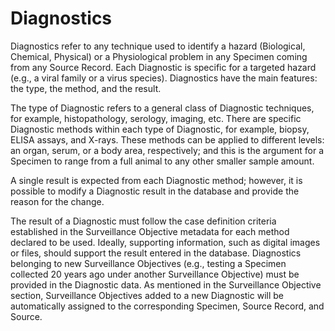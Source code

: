 # Diagnostics {.unnumbered}

Diagnostics refer to any technique used to identify a hazard (Biological, Chemical, Physical) or a Physiological problem in any Specimen coming from any Source Record. Each Diagnostic is specific for a targeted hazard (e.g., a viral family or a virus species). Diagnostics have the main features: the type, the method, and the result.

The type of Diagnostic refers to a general class of Diagnostic techniques, for example, histopathology, serology, imaging, etc. There are specific Diagnostic methods within each type of Diagnostic, for example, biopsy, ELISA assays, and X-rays. These methods can be applied to different levels: an organ, serum, or a body area, respectively; and this is the argument for a Specimen to range from a full animal to any other smaller sample amount.

A single result is expected from each Diagnostic method; however, it is possible to modify a Diagnostic result in the database and provide the reason for the change.

The result of a Diagnostic must follow the case definition criteria established in the Surveillance Objective metadata for each method declared to be used. Ideally, supporting information, such as digital images or files, should support the result entered in the database. Diagnostics belonging to new Surveillance Objectives (e.g., testing a Specimen collected 20 years ago under another Surveillance Objective) must be provided in the Diagnostic data. As mentioned in the Surveillance Objective section, Surveillance Objectives added to a new Diagnostic will be automatically assigned to the corresponding Specimen, Source Record, and Source.
